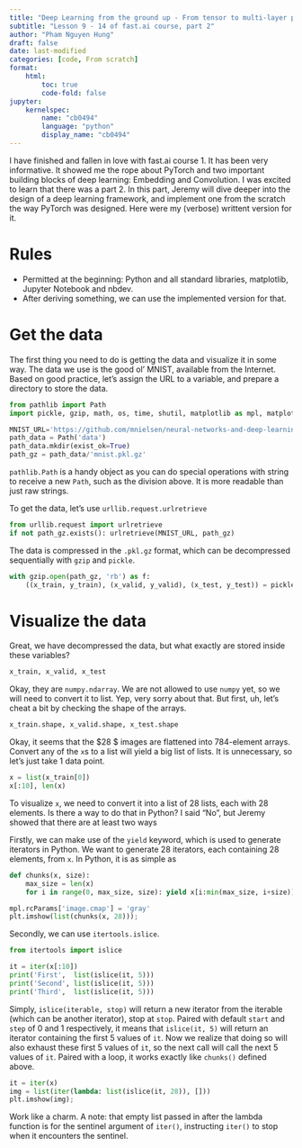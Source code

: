 ```yaml
---
title: "Deep Learning from the ground up - From tensor to multi-layer perceptron"
subtitle: "Lesson 9 - 14 of fast.ai course, part 2"
author: "Pham Nguyen Hung"
draft: false
date: last-modified
categories: [code, From scratch]
format:
    html:
        toc: true
        code-fold: false
jupyter:
    kernelspec:
        name: "cb0494"
        language: "python"
        display_name: "cb0494"
---
```

I have finished and fallen in love with fast.ai course 1. It has been very informative. It showed me the rope about PyTorch and two important building blocks of deep learning: Embedding and Convolution. I was excited to learn that there was a part 2. In this part, Jeremy will dive deeper into the design of a deep learning framework, and implement one from the scratch the way PyTorch was designed. Here were my (verbose) writtent version for it.

# Rules

- Permitted at the beginning: Python and all standard libraries, matplotlib, Jupyter Notebook and nbdev.
- After deriving something, we can use the implemented version for that.

# Get the data
The first thing you need to do is getting the data and visualize it in some way. The data we use is the good ol' MNIST, available from the Internet. Based on good practice, let's assign the URL to a variable, and prepare a directory to store the data.
```python
from pathlib import Path
import pickle, gzip, math, os, time, shutil, matplotlib as mpl, matplotlib.pyplot as plt

MNIST_URL='https://github.com/mnielsen/neural-networks-and-deep-learning/blob/master/data/mnist.pkl.gz?raw=true'
path_data = Path('data')
path_data.mkdir(exist_ok=True)
path_gz = path_data/'mnist.pkl.gz'
```
`pathlib.Path` is a handy object as you can do special operations with string to receive a new `Path`, such as the division above. It is more readable than just raw strings.

To get the data, let's use `urllib.request.urlretrieve`
```python
from urllib.request import urlretrieve
if not path_gz.exists(): urlretrieve(MNIST_URL, path_gz)
```
The data is compressed in the `.pkl.gz` format, which can be decompressed sequentially with `gzip` and `pickle`.
```python
with gzip.open(path_gz, 'rb') as f:
    ((x_train, y_train), (x_valid, y_valid), (x_test, y_test)) = pickle.load(f, encoding='latin-1')
```
# Visualize the data

Great, we have decompressed the data, but what exactly are stored inside these variables?
```python
x_train, x_valid, x_test
```
Okay, they are `numpy.ndarray`. We are not allowed to use `numpy` yet, so we will need to convert it to list. Yep, very sorry about that. But first, uh, let's cheat a bit by checking the shape of the arrays.
```python
x_train.shape, x_valid.shape, x_test.shape
```
Okay, it seems that the $28 \times 28 $ images are flattened into 784-element arrays. Convert any of the `x`s to a list will yield a big list of lists. It is unnecessary, so let's just take 1 data point.
```python
x = list(x_train[0])
x[:10], len(x)
```
To visualize `x`, we need to convert it into a list of 28 lists, each with 28 elements. Is there a way to do that in Python? I said "No", but Jeremy showed that there are at least two ways

Firstly, we can make use of the `yield` keyword, which is used to generate iterators in Python. We want to generate 28 iterators, each containing 28 elements, from `x`. In Python, it is as simple as
```python
def chunks(x, size):
    max_size = len(x)
    for i in range(0, max_size, size): yield x[i:min(max_size, i+size)]

mpl.rcParams['image.cmap'] = 'gray'
plt.imshow(list(chunks(x, 28)));
```
Secondly, we can use `itertools.islice`.
```python
from itertools import islice

it = iter(x[:10])
print('First',  list(islice(it, 5)))
print('Second', list(islice(it, 5)))
print('Third',  list(islice(it, 5)))
```
Simply, `islice(iterable, stop)` will return a new iterator from the iterable (which can be another iterator), stop at `stop`. Paired with default `start` and `step` of 0 and 1 respectively, it means that `islice(it, 5)` will return an iterator containing the first 5 values of `it`. Now we realize that doing so will also exhaust these first 5 values of `it`, so the next call will call the next 5 values of `it`. Paired with a loop, it works exactly like `chunks()` defined above.
```python
it = iter(x)
img = list(iter(lambda: list(islice(it, 28)), []))
plt.imshow(img);
```
Work like a charm. A note: that empty list passed in after the lambda function is for the sentinel argument of `iter()`, instructing `iter()` to stop when it encounters the sentinel.

